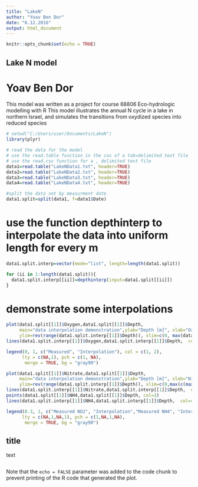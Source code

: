 ```yaml
---
title: "LakeN"
author: "Yoav Ben Dor"
date: "6.12.2016"
output: html_document
---
```


```r
knitr::opts_chunk$set(echo = TRUE)

```

## Lake N model
# Yoav Ben Dor

This model was written as a project for course 68806 Eco-hydrologic modelling with R
This model illustrates the annual N cycle in a lake in northern Israel, and simulates the transitions from oxydized species into reduced species

```r
# setwd("C:/Users/user/Documents/LakeN")
library(plyr)

# read the data for the model
# use the read.table function in the cas of a tab=delimited text file
# use the read.csv function for a , delimited text file
data1=read.table("LakeNData1.txt", header=TRUE)
data2=read.table("LakeNData2.txt", header=TRUE)
data3=read.table("LakeNData3.txt", header=TRUE)
data4=read.table("LakeNData4.txt", header=TRUE)

#split the data set by measurment date
data1.split=split(data1, f=data1$Date)

```

# use the function depthinterp to interpolate the data into uniform length for every m
```r
data1.split.interp=vector(mode="list", length=length(data1.split))

for (ii in 1:length(data1.split)){
  data1.split.interp[[ii]]=depthinterp(input=data1.split[[ii]])
}
```

# demonstrate some interpolations
```r
plot(data1.split[[1]]$Oxygen,data1.split[[1]]$Depth,  
     main="data interpolation demonstration",ylab="Depth [m]", xlab="Oxygen [mol/l]",
     ylim=rev(range(data1.split.interp[[1]]$Depth)), xlim=c(0, max(data1.split[[1]]$Oxygen)))
lines(data1.split.interp[[1]]$Oxygen,data1.split.interp[[1]]$Depth,  col=2)

legend(0, 1, c("Measured", "Interpolation"), col = c(1, 2),
      lty = c(NA,1), pch = c(1, NA),
       merge = TRUE, bg = "gray90")

plot(data1.split[[1]]$Nitrate,data1.split[[1]]$Depth,  
     main="data interpolation demonstration",ylab="Depth [m]", xlab="Nitrate/NH4 [mol/l]",
     ylim=rev(range(data1.split.interp[[1]]$Depth)), xlim=c(0,max(c(max(data1.split[[1]]$Nitrate),max(data1.split[[1]]$NH4)))), col=1)
lines(data1.split.interp[[1]]$Nitrate,data1.split.interp[[1]]$Depth,  col=2)
points(data1.split[[1]]$NH4,data1.split[[1]]$Depth, col=3)
lines(data1.split.interp[[1]]$NH4,data1.split.interp[[1]]$Depth,  col=4)

legend(0.3, 1, c("Measured NO2", "Interpolation","Measured NH4", "Interpolation"), col = c(1, 2,3,4),
      lty = c(NA,1,NA,1), pch = c(1,NA,1,NA),
       merge = TRUE, bg = "gray90")

```

## title

text

```r
```

Note that the `echo = FALSE` parameter was added to the code chunk to prevent printing of the R code that generated the plot.

